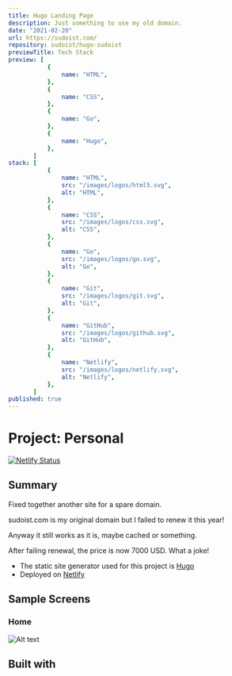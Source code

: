 ```yaml
---
title: Hugo Landing Page
description: Just something to use my old domain.
date: "2021-02-20"
url: https://sudoist.com/
repository: sudoist/hugo-sudoist
previewTitle: Tech Stack
preview: [
           {
               name: "HTML",
           },
           {
               name: "CSS",
           },
           {
               name: "Go",
           },
           {
               name: "Hugo",
           },
       ]
stack: [
           {
               name: "HTML",
               src: "/images/logos/html5.svg",
               alt: "HTML",
           },
           {
               name: "CSS",
               src: "/images/logos/css.svg",
               alt: "CSS",
           },
           {
               name: "Go",
               src: "/images/logos/go.svg",
               alt: "Go",
           },
           {
               name: "Git",
               src: "/images/logos/git.svg",
               alt: "Git",
           },
           {
               name: "GitHub",
               src: "/images/logos/github.svg",
               alt: "GitHub",
           },
           {
               name: "Netlify",
               src: "/images/logos/netlify.svg",
               alt: "Netlify",
           },
       ]
published: true
---
```


# Project: Personal


[![Netlify Status](https://api.netlify.com/api/v1/badges/6192ad32-2700-4927-9850-f225ad0ad309/deploy-status)](https://app.netlify.com/sites/hugo-sudoist/deploys)


## Summary

Fixed together another site for a spare domain.

sudoist.com is my original domain but I failed to renew it this year!

Anyway it still works as it is, maybe cached or something.

After failing renewal, the price is now 7000 USD. What a joke!

- The static site generator used for this project is [Hugo](https://gohugo.io/)
- Deployed on [Netlify](https://www.netlify.com/)


## Sample Screens

### Home

![Alt text](https://res.cloudinary.com/langitlupakintoncloud/image/upload/v1711642109/projects.jcos.io/jgbof9nihzilxjjnvvvv.png "Home")


## Built with

